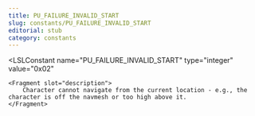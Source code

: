 ```yaml
---
title: PU_FAILURE_INVALID_START
slug: constants/PU_FAILURE_INVALID_START
editorial: stub
category: constants
---
```


<LSLConstant
	name="PU_FAILURE_INVALID_START"
	type="integer"
	value="0x02"
>
	<Fragment slot="description">
		Character cannot navigate from the current location - e.g., the character is off the navmesh or too high above it.
	</Fragment>
</LSLConstant>
